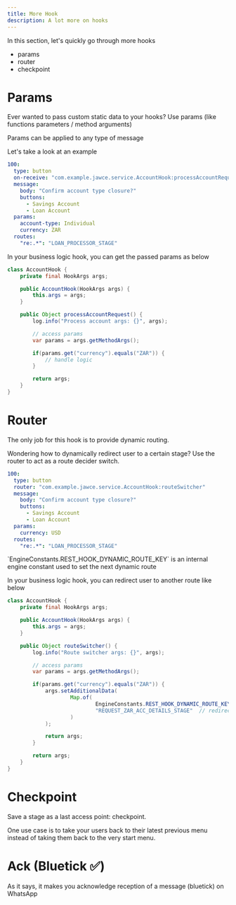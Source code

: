 ```yaml
---
title: More Hook
description: A lot more on hooks
---
```

In this section, let's quickly go through more hooks
- params
- router
- checkpoint

# Params
Ever wanted to pass custom static data to your hooks? Use params (like functions parameters / method arguments)

<Info>
    Params can be applied to any type of message
</Info>

Let's take a look at an example
```yaml
100:
  type: button
  on-receive: "com.example.jawce.service.AccountHook:processAccountRequest"
  message:
    body: "Confirm account type closure?"
    buttons:
      - Savings Account
      - Loan Account
  params:
    account-type: Individual
    currency: ZAR
  routes:
    "re:.*": "LOAN_PROCESSOR_STAGE"
```

In your business logic hook, you can get the passed params as below
```java
class AccountHook {
    private final HookArgs args;

    public AccountHook(HookArgs args) {
        this.args = args;
    }

    public Object processAccountRequest() {
        log.info("Process account args: {}", args);

        // access params
        var params = args.getMethodArgs();

        if(params.get("currency").equals("ZAR")) {
            // handle logic
        }

        return args;
    }
}
```

# Router
The only job for this hook is to provide dynamic routing.

Wondering how to dynamically redirect user to a certain stage? Use the router to act as a route decider switch.

```yaml
100:
  type: button
  router: "com.example.jawce.service.AccountHook:routeSwitcher"
  message:
    body: "Confirm account type closure?"
    buttons:
      - Savings Account
      - Loan Account
  params:
    currency: USD
  routes:
    "re:.*": "LOAN_PROCESSOR_STAGE"
```

<Info>
        `EngineConstants.REST_HOOK_DYNAMIC_ROUTE_KEY` is an internal engine constant used to set the next dynamic route
</Info>


In your business logic hook, you can redirect user to another route like below
```java
class AccountHook {
    private final HookArgs args;

    public AccountHook(HookArgs args) {
        this.args = args;
    }

    public Object routeSwitcher() {
        log.info("Route switcher args: {}", args);

        // access params
        var params = args.getMethodArgs();

        if(params.get("currency").equals("ZAR")) {
            args.setAdditionalData(
                    Map.of(
                            EngineConstants.REST_HOOK_DYNAMIC_ROUTE_KEY,
                            "REQUEST_ZAR_ACC_DETAILS_STAGE"  // redirect to route
                    )
            );

            return args;
        }

        return args;
    }
}
```

# Checkpoint
Save a stage as a last access point: checkpoint.

One use case is to take your users back to their latest previous menu instead of taking them back to the very start menu.

# Ack (Bluetick ✅)
As it says, it makes you acknowledge reception of a message (bluetick) on WhatsApp
